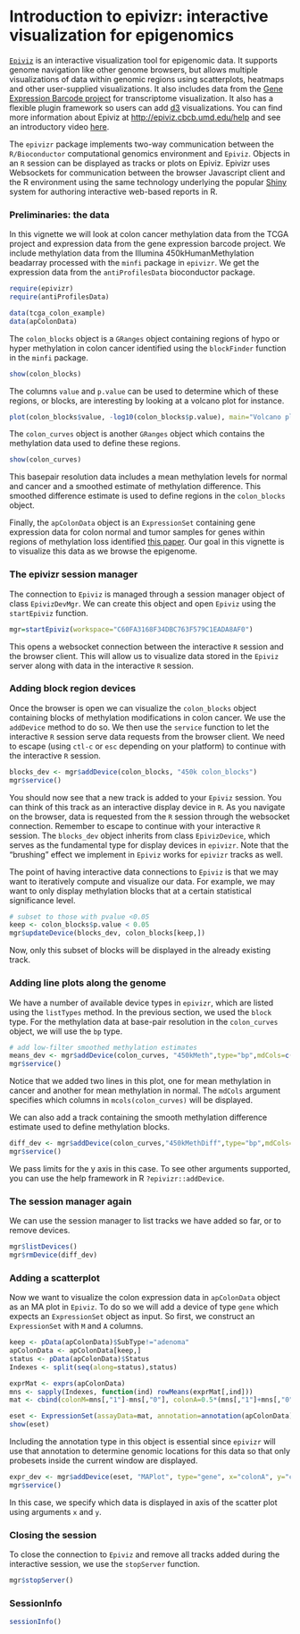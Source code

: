 <!--
%\VignetteEngine{knitr::knitr}
%\VignetteIndexEntry{Introduction to epivizr}
-->

Introduction to epivizr: interactive visualization for epigenomics
===================================================================

[`Epiviz`](http://epiviz.cbcb.umd.edu) is an interactive visualization tool for epigenomic data. It supports genome navigation like other genome browsers, but allows multiple visualizations of data within genomic regions using scatterplots, heatmaps and other user-supplied visualizations. It also includes data from the [Gene Expression Barcode project](http://barcode.luhs.org/) for transcriptome visualization. It also has a flexible plugin framework so users can add [d3](http://d3js.org/) visualizations. You can find more information about Epiviz at [http://epiviz.cbcb.umd.edu/help](http://epiviz.cbcb.umd.edu/help) and see an introductory video [here](http://example.com).

The `epivizr` package implements two-way communication between the `R/Bioconductor` computational genomics environment and `Epiviz`. Objects in an `R` session can be displayed as tracks or plots on Epiviz. Epivizr uses Websockets for communication between the browser Javascript client and the R environment using the same technology underlying the popular [Shiny](http://www.rstudio.com/shiny/) system for authoring interactive web-based reports in R.

### Preliminaries: the data

In this vignette we will look at colon cancer methylation data from the TCGA project and expression data from the gene expression barcode project. We include methylation data from the Illumina 450kHumanMethylation beadarray processed with the `minfi` package in `epivizr`. We get the expression data from the `antiProfilesData` bioconductor package.

```r
require(epivizr)
require(antiProfilesData)
```

```r
data(tcga_colon_example)
data(apColonData)
```

The `colon_blocks` object is a `GRanges` object containing regions of hypo or hyper methylation in colon cancer identified using the `blockFinder` function in the `minfi` package. 

```r
show(colon_blocks)
```

The columns `value` and `p.value` can be used to determine which of these regions, or blocks, are interesting by looking at a volcano plot for instance.

```r
plot(colon_blocks$value, -log10(colon_blocks$p.value), main="Volcano plot", xlab="Avg. methylation difference", ylab="-log10 p-value",xlim=c(-.5,.5))
```

The `colon_curves` object is another `GRanges` object which contains the methylation data used to define these regions.

```r
show(colon_curves)
```

This basepair resolution data includes a mean methylation levels for normal and cancer and a smoothed estimate of methylation difference. This smoothed difference estimate is used to define regions in the `colon_blocks` object.

Finally, the `apColonData` object is an `ExpressionSet` containing gene expression data for colon normal and tumor samples for genes within regions of methylation loss identified [this paper](http://www.nature.com/ng/journal/v43/n8/full/ng.865.html). Our goal in this vignette is to visualize this data as we browse the epigenome.

### The epivizr session manager

The connection to `Epiviz` is managed through a session manager object of class `EpivizDevMgr`. We can create this object and open `Epiviz` using the `startEpiviz` function.

```r
mgr=startEpiviz(workspace="C60FA3168F34DBC763F579C1EADA8AF0")
```

This opens a websocket connection between the interactive `R` session and the browser client. This will allow us to visualize data stored in the `Epiviz` server along with data in the interactive `R` session.

### Adding block region devices

Once the browser is open we can visualize the `colon_blocks` object containing blocks of methylation modifications in colon cancer.
We use the `addDevice` method to do so. We then use the `service` function to let the interactive `R` session serve data requests from the browser client. We need to escape (using `ctl-c` or `esc` depending on your platform) to continue with the interactive `R` session.

```r
blocks_dev <- mgr$addDevice(colon_blocks, "450k colon_blocks")
mgr$service()
```

You should now see that a new track is added to your `Epiviz` session. You can think of this track as an interactive display device in `R`. As you navigate on the browser, data is requested from the `R` session through the websocket connection. Remember to escape to continue with your interactive `R` session. The `blocks_dev` object inherits from class `EpivizDevice`, which serves as the fundamental type for display devices in `epivizr`. Note that the "brushing" effect we implement in `Epiviz` works for `epivizr` tracks as well.

The point of having interactive data connections to `Epiviz` is that we may want to iteratively compute and visualize our data. For example, we may want to only display methylation blocks that at a certain statistical significance level.

```r
# subset to those with pvalue <0.05
keep <- colon_blocks$p.value < 0.05
mgr$updateDevice(blocks_dev, colon_blocks[keep,])
```

Now, only this subset of blocks will be displayed in the already existing track.

### Adding line plots along the genome

We have a number of available device types in `epivizr`, which are listed using the `listTypes` method. In the previous section, we used the `block` type. For the methylation data at base-pair resolution in the `colon_curves` object, we will use the `bp` type.

```r
# add low-filter smoothed methylation estimates
means_dev <- mgr$addDevice(colon_curves, "450kMeth",type="bp",mdCols=c("cancerMean","normalMean"))
mgr$service()
```

Notice that we added two lines in this plot, one for mean methylation in cancer and another for mean methylation in normal. The `mdCols` argument specifies which columns in `mcols(colon_curves)` will be displayed. 

We can also add a track containing the smooth methylation difference estimate used to define methylation blocks.

```r
diff_dev <- mgr$addDevice(colon_curves,"450kMethDiff",type="bp",mdCols=c("smooth"),ylim=matrix(c(-.5,.5),nc=1))
mgr$service()
```

We pass limits for the y axis in this case. To see other arguments supported, you can use the help framework in R `?epivizr::addDevice`.

### The session manager again

We can use the session manager to list tracks we have added so far, or to remove devices.

```r
mgr$listDevices()
mgr$rmDevice(diff_dev)
```

### Adding a scatterplot

Now we want to visualize the colon expression data in `apColonData` object as an MA plot in `Epiviz`. To do so we will add a device of type `gene` which expects an `ExpressionSet` object as input. So first, we construct an `ExpressionSet` with `M` and `A` columns.

```r
keep <- pData(apColonData)$SubType!="adenoma"
apColonData <- apColonData[keep,]
status <- pData(apColonData)$Status
Indexes <- split(seq(along=status),status)

exprMat <- exprs(apColonData)
mns <- sapply(Indexes, function(ind) rowMeans(exprMat[,ind]))
mat <- cbind(colonM=mns[,"1"]-mns[,"0"], colonA=0.5*(mns[,"1"]+mns[,"0"]))

eset <- ExpressionSet(assayData=mat, annotation=annotation(apColonData))
show(eset)
```

Including the annotation type in this object is essential since `epivizr` will use that annotation to determine genomic locations for this data so that only probesets inside the current window are displayed. 

```r
expr_dev <- mgr$addDevice(eset, "MAPlot", type="gene", x="colonA", y="colonM")
mgr$service()
```

In this case, we specify which data is displayed in axis of the scatter plot using arguments `x` and `y`.

### Closing the session

To close the connection to `Epiviz` and remove all tracks added during the interactive session, we use the `stopServer` function.

```r
mgr$stopServer()
```

### SessionInfo

```r
sessionInfo()
```


